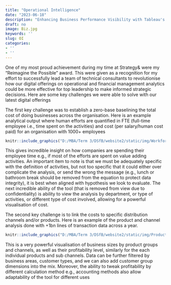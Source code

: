 ```yaml
---
title: "Operational Intelligence"
date: "2023-06-18"
description: "Enhancing Business Performance Visibility with Tableau's Interactive Dashboard and Big Data"
draft: no
image: Biz.jpg
keywords: ''
slug: OI
categories:
- ''
- ''
---
```


One of my most proud achievement during my time at Strategy& were my "Reimagine the Possible" award. This were given as a recognition for my effort to successfully lead a team of technical consultants to revolutionise how our digital offerings on operational and financial management analytics could be more effective for top leadership to make informed strategic decisions. Here are some key challenges we were able to solve with our latest digital offerings

The first key challenge was to establish a zero-base baselining the total cost of doing businesses across the organisation. Here is an example analytical output where human efforts are quantified in FTE (full-time employee i.e., time spent on the activities) and cost (per salary/human cost paid) for an organisation with 1000+ employees

```r
knitr::include_graphics("D:/MBA/Term 3/DSfB/website2/static/img/Workforce.png")
```
This gives incredible insight on how companies are spending their employee time e.g., if most of the efforts are spent on value adding activities. An important item to note is that we must be adequately specific with the definition of activities, but not too specific that it could either over complicate the analysis, or send the wrong the message (e.g., lunch or bathroom break should be removed from the equation to protect data integrity), it is best when aligned with hypothesis we look to evaluate. The next incredible ability of the tool (that is removed from view due to confidentiality) is ability to view the analysis by department, or type of activities, or different type of cost involved, allowing for a powerful visualisation of cost.


The second key challenge is to link the costs to specific distribution channels and/or products. Here is an example of the product and channel analysis done with +1bn lines of transaction data across a year. 

```r
knitr::include_graphics("D:/MBA/Term 3/DSfB/website2/static/img/Product_Channel.png")
```
This is a very powerful visualisation of business sizes by product groups and channels, as well as their profitability level, similarly for the each individual products and sub channels. Data can be further filtered by business areas, customer types, and we can also add customer group dimensions into the mix. Moreover, the ability to tweak profitability by different calculation method e.g., accounting methods also allow adaptability of the tool for different uses